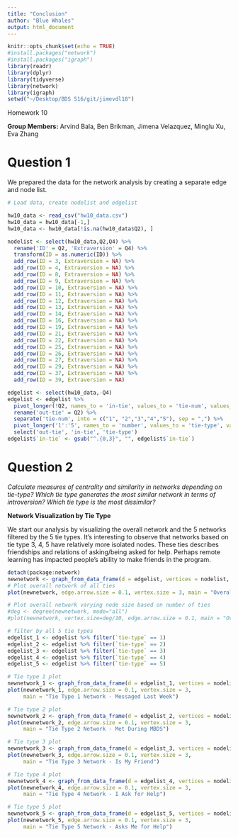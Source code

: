 ```yaml
---
title: "Conclusion"
author: "Blue Whales"
output: html_document
---
```


```r
knitr::opts_chunk$set(echo = TRUE)
#install.packages("network")
#install.packages("igraph")
library(readr)
library(dplyr)
library(tidyverse)
library(network)
library(igraph)
setwd("~/Desktop/BDS 516/git/jimevdl18")
```


Homework 10 

**Group Members:** Arvind Bala, Ben Brikman, Jimena Velazquez, Minglu Xu, Eva Zhang

# Question 1
We prepared the data for the network analysis by creating a separate edge and node list.

```r
# Load data, create nodelist and edgelist

hw10_data <- read_csv("hw10_data.csv")
hw10_data = hw10_data[-1,]
hw10_data <- hw10_data[!is.na(hw10_data$Q2), ]

nodelist <- select(hw10_data,Q2,Q4) %>% 
  rename('ID' = Q2, 'Extraversion' = Q4) %>% 
  transform(ID = as.numeric(ID)) %>% 
  add_row(ID = 3, Extraversion = NA) %>% 
  add_row(ID = 4, Extraversion = NA) %>%
  add_row(ID = 8, Extraversion = NA) %>%
  add_row(ID = 9, Extraversion = NA) %>%
  add_row(ID = 10, Extraversion = NA) %>%
  add_row(ID = 11, Extraversion = NA) %>%
  add_row(ID = 12, Extraversion = NA) %>%
  add_row(ID = 13, Extraversion = NA) %>%
  add_row(ID = 14, Extraversion = NA) %>%
  add_row(ID = 16, Extraversion = NA) %>%
  add_row(ID = 19, Extraversion = NA) %>%
  add_row(ID = 21, Extraversion = NA) %>%
  add_row(ID = 22, Extraversion = NA) %>%
  add_row(ID = 25, Extraversion = NA) %>%
  add_row(ID = 26, Extraversion = NA) %>%
  add_row(ID = 27, Extraversion = NA) %>%
  add_row(ID = 29, Extraversion = NA) %>%
  add_row(ID = 37, Extraversion = NA) %>%
  add_row(ID = 39, Extraversion = NA) 

edgelist <- select(hw10_data,-Q4)
edgelist <- edgelist %>% 
  pivot_longer(!Q2, names_to = 'in-tie', values_to = 'tie-num', values_drop_na = TRUE) %>% 
  rename('out-tie' = Q2) %>% 
  separate('tie-num', into = c("1", "2","3","4","5"), sep = ",") %>% 
  pivot_longer('1':'5', names_to = 'number', values_to = 'tie-type', values_drop_na = TRUE) %>% 
  select('out-tie', 'in-tie', 'tie-type') 
edgelist$`in-tie` <- gsub("^.{0,3}", "", edgelist$`in-tie`)
```

# Question 2
*Calculate measures of centrality and similarity in networks depending on tie-type?
Which tie type generates the most similar network in terms of introversion? 
Which tie type is the most dissimilar?*

**Network Visualization by Tie Type**

We start our analysis by visualizing the overall network and the 5 networks
filtered by the 5 tie types. It's interesting to observe that
networks based on tie type 3, 4, 5 have relatively more isolated nodes. These ties 
describes friendships and relations of asking/being asked for help. Perhaps 
remote learning has impacted people's ability to make friends in the program.

```r
detach(package:network)
newnetwork <- graph_from_data_frame(d = edgelist, vertices = nodelist, directed = TRUE)
# Plot overall network of all ties
plot(newnetwork, edge.arrow.size = 0.1, vertex.size = 3, main = "Overall Network")

# Plot overall network varying node size based on number of ties
#deg <- degree(newnetwork, mode="all")
#plot(newnetwork, vertex.size=deg/10, edge.arrow.size = 0.1, main = "Overall Network")

# filter by all 5 tie types
edgelist_1 <- edgelist %>% filter(`tie-type` == 1)
edgelist_2 <- edgelist %>% filter(`tie-type` == 2)
edgelist_3 <- edgelist %>% filter(`tie-type` == 3)
edgelist_4 <- edgelist %>% filter(`tie-type` == 4)
edgelist_5 <- edgelist %>% filter(`tie-type` == 5)

# Tie type 1 plot
newnetwork_1 <- graph_from_data_frame(d = edgelist_1, vertices = nodelist, directed = TRUE)
plot(newnetwork_1, edge.arrow.size = 0.1, vertex.size = 3, 
     main = "Tie Type 1 Network - Messaged Last Week")

# Tie type 2 plot
newnetwork_2 <- graph_from_data_frame(d = edgelist_2, vertices = nodelist, directed = TRUE)
plot(newnetwork_2, edge.arrow.size = 0.1, vertex.size = 3, 
     main = "Tie Type 2 Network - Met During MBDS")

# Tie type 3 plot
newnetwork_3 <- graph_from_data_frame(d = edgelist_3, vertices = nodelist, directed = TRUE)
plot(newnetwork_3, edge.arrow.size = 0.1, vertex.size = 3, 
     main = "Tie Type 3 Network - Is My Friend")

# Tie type 4 plot
newnetwork_4 <- graph_from_data_frame(d = edgelist_4, vertices = nodelist, directed = TRUE)
plot(newnetwork_4, edge.arrow.size = 0.1, vertex.size = 3, 
     main = "Tie Type 4 Network - I Ask for Help")

# Tie type 5 plot
newnetwork_5 <- graph_from_data_frame(d = edgelist_5, vertices = nodelist, directed = TRUE)
plot(newnetwork_5, edge.arrow.size = 0.1, vertex.size = 3, 
     main = "Tie Type 5 Network - Asks Me for Help")
```
